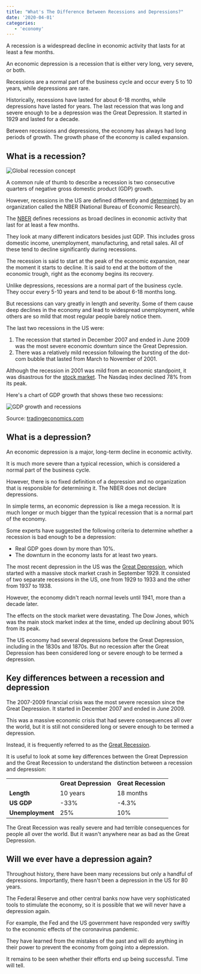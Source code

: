```yaml
---
title: "What's The Difference Between Recessions and Depressions?"
date: '2020-04-01'
categories:
   - 'economy'
---
```


A recession is a widespread decline in economic activity that lasts for at least a few months.

An economic depression is a recession that is either very long, very severe, or both.

Recessions are a normal part of the business cycle and occur every 5 to 10 years, while depressions are rare.

Historically, recessions have lasted for about 6-18 months, while depressions have lasted for years. The last recession that was long and severe enough to be a depression was the Great Depression. It started in 1929 and lasted for a decade.

Between recessions and depressions, the economy has always had long periods of growth. The growth phase of the economy is called expansion.

## What is a recession?

![Global recession concept](https://stockanalysis.com/wp-content/uploads/2020/04/global-recession-concept-1024x538.jpg)

A common rule of thumb to describe a recession is two consecutive quarters of negative gross domestic product (GDP) growth.

However, recessions in the US are defined differently and [determined](/who-determines-recessions/) by an organization called the NBER (National Bureau of Economic Research).

The [NBER](https://www.nber.org/) defines recessions as broad declines in economic activity that last for at least a few months.

They look at many different indicators besides just GDP. This includes gross domestic income, unemployment, manufacturing, and retail sales. All of these tend to decline significantly during recessions.

The recession is said to start at the peak of the economic expansion, near the moment it starts to decline. It is said to end at the bottom of the economic trough, right as the economy begins its recovery.

Unlike depressions, recessions are a normal part of the business cycle. They occur every 5-10 years and tend to be about 6-18 months long.

But recessions can vary greatly in length and severity. Some of them cause deep declines in the economy and lead to widespread unemployment, while others are so mild that most regular people barely notice them.

The last two recessions in the US were:

1. The recession that started in December 2007 and ended in June 2009 was the most severe economic downturn since the Great Depression.
2. There was a relatively mild recession following the bursting of the dot-com bubble that lasted from March to November of 2001.

Although the recession in 2001 was mild from an economic standpoint, it was disastrous for the [stock market](/stock-market-hours/). The Nasdaq index declined 78% from its peak.

Here's a chart of GDP growth that shows these two recessions:

![GDP growth and recessions](https://stockanalysis.com/wp-content/uploads/2020/04/gdp-growth-and-recessions-1024x439.png)

Source: [tradingeconomics.com](https://tradingeconomics.com/united-states/gdp-growth)

## What is a depression?

An economic depression is a major, long-term decline in economic activity.

It is much more severe than a typical recession, which is considered a normal part of the business cycle.

However, there is no fixed definition of a depression and no organization that is responsible for determining it. The NBER does not declare depressions.

In simple terms, an economic depression is like a mega recession. It is much longer or much bigger than the typical recession that is a normal part of the economy.

Some experts have suggested the following criteria to determine whether a recession is bad enough to be a depression:

-  Real GDP goes down by more than 10%.
-  The downturn in the economy lasts for at least two years.

The most recent depression in the US was the [Great Depression](https://en.wikipedia.org/wiki/Great_Depression), which started with a massive stock market crash in September 1929. It consisted of two separate recessions in the US, one from 1929 to 1933 and the other from 1937 to 1938.

However, the economy didn't reach normal levels until 1941, more than a decade later.

The effects on the stock market were devastating. The Dow Jones, which was the main stock market index at the time, ended up declining about 90% from its peak.

The US economy had several depressions before the Great Depression, including in the 1830s and 1870s. But no recession after the Great Depression has been considered long or severe enough to be termed a depression.

## Key differences between a recession and depression

The 2007-2009 financial crisis was the most severe recession since the Great Depression. It started in December 2007 and ended in June 2009.

This was a massive economic crisis that had severe consequences all over the world, but it is still not considered long or severe enough to be termed a depression.

Instead, it is frequently referred to as the [Great Recession](https://en.wikipedia.org/wiki/Great_Recession).

It is useful to look at some key differences between the Great Depression and the Great Recession to understand the distinction between a recession and depression:

<table>
	<tbody>
		<tr>
			<td></td>
			<td class="has-text-align-center" data-align="center">
				<strong>Great Depression</strong>
			</td>
			<td class="has-text-align-center" data-align="center">
				<strong>Great Recession</strong>
			</td>
		</tr>
		<tr>
			<td>
				<strong>Length</strong>
			</td>
			<td class="has-text-align-center" data-align="center">
				10 years
			</td>
			<td class="has-text-align-center" data-align="center">
				18 months
			</td>
		</tr>
		<tr>
			<td>
				<strong>US GDP</strong>
			</td>
			<td class="has-text-align-center" data-align="center">
				-33%
			</td>
			<td class="has-text-align-center" data-align="center">
				-4.3%
			</td>
		</tr>
		<tr>
			<td>
				<strong>Unemployment</strong>
			</td>
			<td class="has-text-align-center" data-align="center">
				25%
			</td>
			<td class="has-text-align-center" data-align="center">
				10%
			</td>
		</tr>
	</tbody>
</table>

The Great Recession was really severe and had terrible consequences for people all over the world. But it wasn't anywhere near as bad as the Great Depression.

## Will we ever have a depression again?

Throughout history, there have been many recessions but only a handful of depressions. Importantly, there hasn't been a depression in the US for 80 years.

The Federal Reserve and other central banks now have very sophisticated tools to stimulate the economy, so it is possible that we will never have a depression again.

For example, the Fed and the US government have responded very swiftly to the economic effects of the coronavirus pandemic.

They have learned from the mistakes of the past and will do anything in their power to prevent the economy from going into a depression.

It remains to be seen whether their efforts end up being successful. Time will tell.
